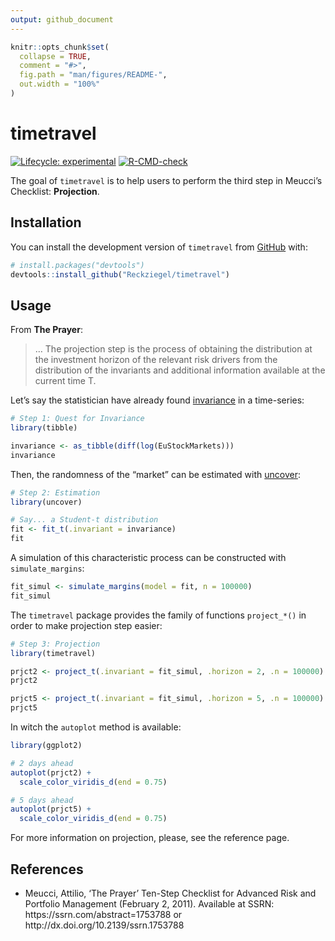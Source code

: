 ```yaml
---
output: github_document
---
```


<!-- README.md is generated from README.Rmd. Please edit that file -->

```r
knitr::opts_chunk$set(
  collapse = TRUE,
  comment = "#>",
  fig.path = "man/figures/README-",
  out.width = "100%"
)
```

# timetravel

<!-- badges: start -->
[![Lifecycle: experimental](https://img.shields.io/badge/lifecycle-experimental-orange.svg)](https://lifecycle.r-lib.org/articles/stages.html#experimental)
[![R-CMD-check](https://github.com/Reckziegel/timetravel/actions/workflows/R-CMD-check.yaml/badge.svg)](https://github.com/Reckziegel/timetravel/actions/workflows/R-CMD-check.yaml)
<!-- badges: end -->

The goal of `timetravel` is to help users to perform the third step in Meucci’s Checklist: __Projection__.

## Installation

You can install the development version of `timetravel` from [GitHub](https://github.com/) with:

``` r
# install.packages("devtools")
devtools::install_github("Reckziegel/timetravel")
```

## Usage

From __The Prayer__:

> ... The projection step is the process of obtaining the distribution at the investment horizon of the relevant risk drivers from the distribution of the invariants and additional information available at the current time T.

Let's say the statistician have already found [invariance](https://reckziegel.github.io/invariance/) in a time-series: 

```r
# Step 1: Quest for Invariance
library(tibble)

invariance <- as_tibble(diff(log(EuStockMarkets))) 
invariance
```

Then, the randomness of the "market" can be estimated with [uncover](https://reckziegel.github.io/uncover/):

```r
# Step 2: Estimation
library(uncover)

# Say... a Student-t distribution
fit <- fit_t(.invariant = invariance)
fit
```

A simulation of this characteristic process can be constructed with `simulate_margins`:

```r
fit_simul <- simulate_margins(model = fit, n = 100000)
fit_simul
```

The `timetravel` package provides the family of functions `project_*()` in order to make projection step easier: 

```r
# Step 3: Projection
library(timetravel)

prjct2 <- project_t(.invariant = fit_simul, .horizon = 2, .n = 100000)
prjct2

prjct5 <- project_t(.invariant = fit_simul, .horizon = 5, .n = 100000)
prjct5
```

In witch the `autoplot` method is available:

```r
library(ggplot2)

# 2 days ahead
autoplot(prjct2) + 
  scale_color_viridis_d(end = 0.75)

# 5 days ahead
autoplot(prjct5) + 
  scale_color_viridis_d(end = 0.75)
```

For more information on projection, please, see the reference page. 

## References

- Meucci, Attilio, ‘The Prayer’ Ten-Step Checklist for Advanced Risk and Portfolio Management (February 2, 2011). Available at SSRN: https://ssrn.com/abstract=1753788 or http://dx.doi.org/10.2139/ssrn.1753788

